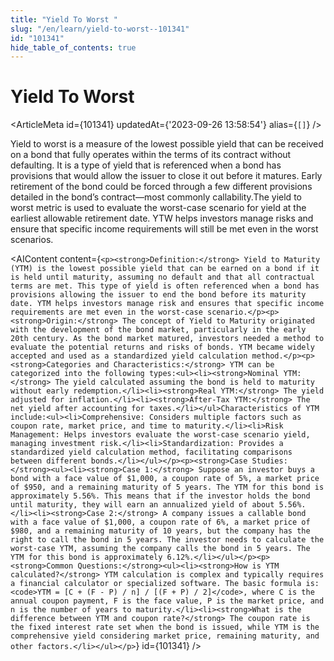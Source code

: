 ```yaml
---
title: "Yield To Worst "
slug: "/en/learn/yield-to-worst--101341"
id: "101341"
hide_table_of_contents: true
---
```



# Yield To Worst 

<ArticleMeta id={101341} updatedAt={'2023-09-26 13:58:54'} alias={`[]`} />
<div className='border-solid border-b border-t-0 my-4 border-[var(--ifm-color-gray-300)]' />

Yield to worst is a measure of the lowest possible yield that can be received on a bond that fully operates within the terms of its contract without defaulting. It is a type of yield that is referenced when a bond has provisions that would allow the issuer to close it out before it matures. Early retirement of the bond could be forced through a few different provisions detailed in the bond’s contract—most commonly callability.The yield to worst metric is used to evaluate the worst-case scenario for yield at the earliest allowable retirement date. YTW helps investors manage risks and ensure that specific income requirements will still be met even in the worst scenarios.

<AIContent content={`<p><strong>Definition:</strong> Yield to Maturity (YTM) is the lowest possible yield that can be earned on a bond if it is held until maturity, assuming no default and that all contractual terms are met. This type of yield is often referenced when a bond has provisions allowing the issuer to end the bond before its maturity date. YTM helps investors manage risk and ensures that specific income requirements are met even in the worst-case scenario.</p><p><strong>Origin:</strong> The concept of Yield to Maturity originated with the development of the bond market, particularly in the early 20th century. As the bond market matured, investors needed a method to evaluate the potential returns and risks of bonds. YTM became widely accepted and used as a standardized yield calculation method.</p><p><strong>Categories and Characteristics:</strong> YTM can be categorized into the following types:<ul><li><strong>Nominal YTM:</strong> The yield calculated assuming the bond is held to maturity without early redemption.</li><li><strong>Real YTM:</strong> The yield adjusted for inflation.</li><li><strong>After-Tax YTM:</strong> The net yield after accounting for taxes.</li></ul>Characteristics of YTM include:<ul><li>Comprehensive: Considers multiple factors such as coupon rate, market price, and time to maturity.</li><li>Risk Management: Helps investors evaluate the worst-case scenario yield, managing investment risk.</li><li>Standardization: Provides a standardized yield calculation method, facilitating comparisons between different bonds.</li></ul></p><p><strong>Case Studies:</strong><ul><li><strong>Case 1:</strong> Suppose an investor buys a bond with a face value of $1,000, a coupon rate of 5%, a market price of $950, and a remaining maturity of 5 years. The YTM for this bond is approximately 5.56%. This means that if the investor holds the bond until maturity, they will earn an annualized yield of about 5.56%.</li><li><strong>Case 2:</strong> A company issues a callable bond with a face value of $1,000, a coupon rate of 6%, a market price of $980, and a remaining maturity of 10 years, but the company has the right to call the bond in 5 years. The investor needs to calculate the worst-case YTM, assuming the company calls the bond in 5 years. The YTM for this bond is approximately 6.12%.</li></ul></p><p><strong>Common Questions:</strong><ul><li><strong>How is YTM calculated?</strong> YTM calculation is complex and typically requires a financial calculator or specialized software. The basic formula is: <code>YTM = [C + (F - P) / n] / [(F + P) / 2]</code>, where C is the annual coupon payment, F is the face value, P is the market price, and n is the number of years to maturity.</li><li><strong>What is the difference between YTM and coupon rate?</strong> The coupon rate is the fixed interest rate set when the bond is issued, while YTM is the comprehensive yield considering market price, remaining maturity, and other factors.</li></ul></p>`} id={101341} />

